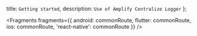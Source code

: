   title: `Getting started`,
  description: `Use of Amplify Centralize Logger`
};


<Fragments
  fragments={{
    android: commonRoute,
    flutter: commonRoute,
    ios: commonRoute,
    'react-native': commonRoute
  }}
/>
